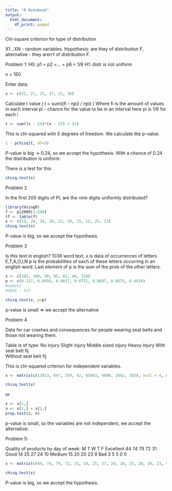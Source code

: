 ```yaml
---
title: "R Notebook"
output:
  html_document:
    df_print: paged
---
```


Chi-square criterion for type of distribution

X1...XN - random variables. Hypothesis: are they of distribution F, alternative - they aren't of distribution F.

Problem 1:
H0: p1 = p2 =... = p6 = 1/6
H1: distr is not uniform

n = 150

Enter data:
```r
x <- c(22, 21, 22, 27, 22, 36)
```
Calculate t value ( t = sum((fi - n*pi) / n*pi) )
Where fi is the amount of values in each interval
pi - chance for the value to be in an interval
here pi is 1/6 for each i
```r
t <- sum((x - 25)*(x - 25) / 25)
```
This is chi-squared with 5 degrees of freedom.
We calculate the p-value.
```r
1 - pchisq(t, df=5)
```
P-value is big -> 0.24, so we accept the hypothesis.
With a chance of 0.24 the distribution is uniform.

There is a test for this
```r
chisq.test(x)
```

Problem 2

In the first 200 digits of PI, are the nine digits uniformly distributed?
```r
library(UsingR)
f <- pi2000[1:200]
tf <- table(f)
x <- c(19, 20, 24, 20, 22, 20, 15, 12, 25, 23)
chisq.test(x)
```
P-value is big, so we accept the hypothesis.

Problem 3

Is this text in english? 
1036 word text, x is data of occurrences of letters E,T,A,O,I,N
p is the probabilities of each of these letters occurring in an english word.
Last element of p is the sum of the prob of the other letters.

```r
x <- c(102, 108, 90, 95, 82, 40, 519)
p <- c(0.127, 0.0956, 0.0817, 0.0751, 0.0697, 0.0675, 0.4834)
#sum(x)
#1036 - 517

chisq.test(x, p=p)
```
p-value is small => we accept the alternative

Problem 4

Data for car crashes and consequences for people wearing seat belts and those not wearing them.

Table is of type: 
                No injury   Slight injury   Middle sized injury Heavy injury
With seat belt      fij         
Without seat belt   fij

This is chi-squared criterion for independent variables. 

```r
x <- matrix(c(12813, 647, 359, 42, 65963, 4000, 2642, 303), ncol = 4, nrow = 2, byrow = T)

chisq.test(x)
```
or
```r
z <- x[1,]
n <- x[1,] + x[2,]
prop.test(z, n)
```
p-value is small, so the variables are not independent, we accept the alternative.

Problem 5:

Quality of products by day of week: 
          M  T  W  T  F
Excellent 44 74 79 72 31
Good      14 25 27 24 10
Medium    15 20 20 23 9
Bad       3  5  5  0  0

```r
x <- matrix(c(44, 74, 79, 72, 31, 14, 25, 27, 24, 10, 15, 20, 20, 23, 9, 3, 5, 5, 0, 0), nrow=4, ncol=5, byrow=T)

chisq.test(x)
```
P-value is big, so we accept the hypothesis.